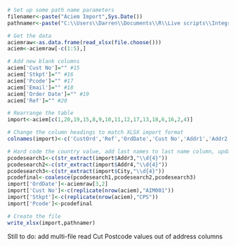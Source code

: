 ```{r Namers}
# Set up some path name parameters
filenamer<-paste("Aciem Import",Sys.Date())
pathnamer<-paste("C:\\Users\\Darren\\Documents\\R\\Live scripts\\Integration Outputs\\",filenamer,".xlsx")
```

```{r Data.grab, include = FALSE}
# Get the data
aciemraw<-as.data.frame(read_xlsx(file.choose()))
aciem<-aciemraw[-c(1:5),]

# Add new blank columns
aciem['Cust No']="" #15
aciem['Stkpt']="" #16
aciem['Pcode']="" #17
aciem['Email']="" #18
aciem['Order Date']="" #19
aciem['Ref']="" #20

# Rearrange the table
import<-aciem[c(1,20,19,15,8,9,10,11,12,17,13,18,6,16,2,4)]
```

```{r Rename.columns}
# Change the column headings to match XLSX import format
colnames(import)<-c('CustOrd','Ref','OrdDate','Cust No','Addr1','Addr2','Addr3','Addr4','City','Pcode','Phone','Email','Freight Value','Stkpt','Prod No','QTY')
```

```{r add.hardcode.values}
# Hard code the country value, add last names to last name column, update first name column, find postcodes
pcodesearch1<-c(str_extract(import$Addr3,"\\d{4}"))
pcodesearch2<-c(str_extract(import$Addr4,"\\d{4}"))
pcodesearch3<-c(str_extract(import$City,"\\d{4}"))
pcodefinal<-coalesce(pcodesearch1,pcodesearch2,pcodesearch3)
import['OrdDate']<-aciemraw[3,2]
import['Cust No']<-c(replicate(nrow(aciem),"AIM001"))
import['Stkpt']<-c(replicate(nrow(aciem),"CPS"))
import['Pcode']<-pcodefinal
```

```{r Export}
# Create the file
write_xlsx(import,pathnamer)
```

Still to do: add multi-file read
Cut Postcode values out of address columns


